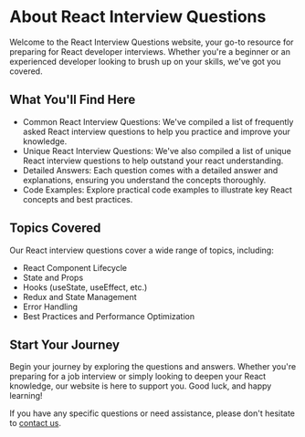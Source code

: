 

# About React Interview Questions

Welcome to the React Interview Questions website, your go-to resource for preparing for React developer interviews. Whether you're a beginner or an experienced developer looking to brush up on your skills, we've got you covered.

## What You'll Find Here

- Common React Interview Questions: We've compiled a list of frequently asked React interview questions to help you practice and improve your knowledge.
- Unique React Interview Questions: We've also compiled a list of unique React interview questions to help outstand your react understanding.
- Detailed Answers: Each question comes with a detailed answer and explanations, ensuring you understand the concepts thoroughly.
- Code Examples: Explore practical code examples to illustrate key React concepts and best practices.

## Topics Covered

Our React interview questions cover a wide range of topics, including:

- React Component Lifecycle
- State and Props
- Hooks (useState, useEffect, etc.)
- Redux and State Management
- Error Handling
- Best Practices and Performance Optimization

## Start Your Journey

Begin your journey by exploring the questions and answers. Whether you're preparing for a job interview or simply looking to deepen your React knowledge, our website is here to support you. Good luck, and happy learning!


If you have any specific questions or need assistance, please don't hesitate to [contact us](https://t.me/Yabaa101).

